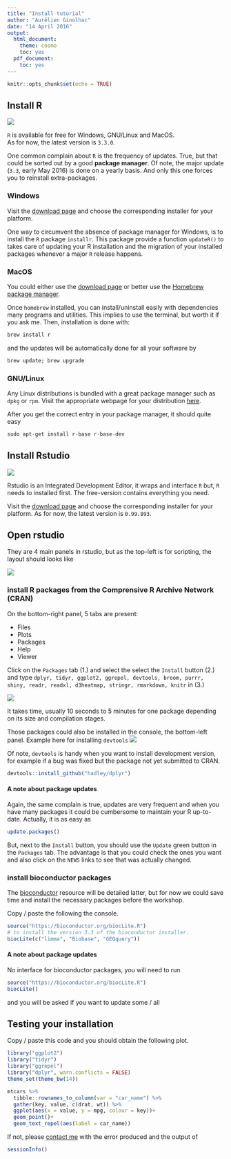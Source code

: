 ```yaml
---
title: "Install tutorial"
author: "Aurélien Ginolhac"
date: "14 April 2016"
output:
  html_document:
    theme: cosmo
    toc: yes
  pdf_document:
    toc: yes
---
```


```r
knitr::opts_chunk$set(echo = TRUE)
```

## Install R

![](img/Rlogo_90.png)

`R` is available for free for Windows, GNU/Linux and MacOS.  
As for now, the latest version is `3.3.0`.

One common complain about `R` is the frequency of updates. True, but that could be sorted out
by a good **package manager**. Of note, the major update (`3.3`, early May 2016) is done on a yearly basis. And only this one forces you to reinstall extra-packages. 

### Windows

Visit the [download page](https://cloud.r-project.org/) and choose the corresponding installer for your platform.

One way to circumvent the absence of package manager for Windows, is to install the `R` package
`installr`. This package provide a function `updateR()` to takes care of updating your R installation
and the migration of your installed packages whenever a major `R` release happens.

### MacOS

You could either use the [download page](https://cloud.r-project.org/) or better use the 
[Homebrew package manager](http://brew.sh/).

Once `homebrew` installed, you can install/uninstall easily with dependencies many programs
and utilities. This implies to use the terminal, but worth it if you ask me.
Then, installation is done with:

```r
brew install r
```

and the updates will be automatically done for all your software by
```r
brew update; brew upgrade
```

### GNU/Linux

Any Linux distributions is bundled with a great package manager such as `dpkg` or `rpm`.
Visit the appropriate webpage for your distribution [here](http://cran.us.r-project.org/bin/linux/).

After you get the correct entry in your package manager, it should quite easy
```r
sudo apt-get install r-base r-base-dev
```


## Install Rstudio

![](img/rstudiosticker_110.png)

Rstudio is an Integrated Development Editor, it wraps and interface `R` but, 
`R` needs to installed first. The free-version contains everything you need.

Visit the [download page](https://www.rstudio.com/products/rstudio/download/) and
choose the corresponding installer for your platform. As for now, the latest version is `0.99.893`.

## Open rstudio

They are 4 main panels in rstudio, but as the top-left is for scripting, the layout should looks like

![](img/rstudio_blank_700.png)

### install R packages from the Comprensive R Archive Network (CRAN)

On the bottom-right panel, 5 tabs are present:

- Files
- Plots
- Packages
- Help
- Viewer

Click on the `Packages` tab (1.) and select the select the `Install` button (2.)
and type `dplyr, tidyr, ggplot2, ggrepel, devtools, broom, purrr, shiny, readr, readxl, d3heatmap, stringr, rmarkdown, knitr` in (3.)

![](img/install_packages_300.png)

It takes time, usually 10 seconds to 5 minutes for one package depending on its size and compilation stages.

Those packages could also be installed in the console, the bottom-left panel.
Example here for installing `devtools`
![](img/install_console_200.png)

Of note, `devtools` is handy when you want to install development version, for example if a bug was fixed 
but the package not yet submitted to CRAN.

```r
devtools::install_github("hadley/dplyr")
```


#### A note about package updates

Again, the same complain is true, updates are very frequent and when you have many packages
it could be cumbersome to maintain your R up-to-date. Actually, it is as easy as
```r
update.packages()
```

But, next to the `Install` button, you should use the `Update` green button in the `Packages` tab. 
The advantage is that you could check the ones you want and also click on the `NEWS` links to see
that was actually changed.

### install bioconductor packages

The [bioconductor](https://www.bioconductor.org/) resource will be detailed latter, but for now 
we could save time and install the necessary packages before the workshop.

Copy / paste the following the console.
```r
source("https://bioconductor.org/biocLite.R")
# to install the version 3.3 of the bioconductor installer.
biocLite(c("limma", "Biobase", "GEOquery"))
```

#### A note about package updates

No interface for bioconductor packages, you will need to run
```r
source("https://bioconductor.org/biocLite.R")
biocLite()
```

and you will be asked if you want to update some / all

## Testing your installation

Copy / paste this code and you should obtain the following plot.
```r
library("ggplot2")
library("tidyr")
library("ggrepel")
library("dplyr", warn.conflicts = FALSE)
theme_set(theme_bw(14))

mtcars %>%
  tibble::rownames_to_column(var = "car_name") %>%
  gather(key, value, c(drat, wt)) %>%
  ggplot(aes(x = value, y = mpg, colour = key))+
  geom_point()+
  geom_text_repel(aes(label = car_name))
```

If not, please [contact me](mailto:aurelien.ginolhac@uni.lu) with the error produced and the output of
```r
sessionInfo()
```


